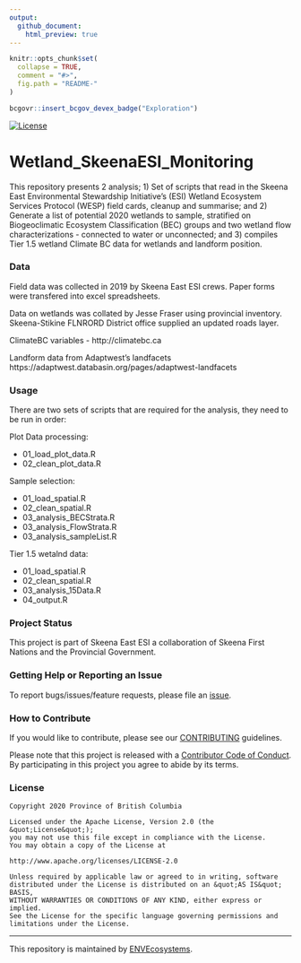 ```yaml
---
output:
  github_document:
    html_preview: true
---
```


```r
knitr::opts_chunk$set(
  collapse = TRUE,
  comment = "#>",
  fig.path = "README-"
)
```
```r
bcgovr::insert_bcgov_devex_badge("Exploration")
```
[![License](https://img.shields.io/badge/License-Apache%202.0-blue.svg)](https://opensource.org/licenses/Apache-2.0)

# Wetland_SkeenaESI_Monitoring
This repository presents 2 analysis; 1) Set of scripts that read in the Skeena East Environmental Stewardship Initiative's (ESI) Wetland Ecosystem Services Protocol (WESP) field cards, cleanup and summarise; and 2) Generate a list of potential 2020 wetlands to sample, stratified on Biogeoclimatic Ecosystem Classification (BEC) groups and two
wetland flow characterizations - connected to water or unconnected; and 3) compiles Tier 1.5 wetland Climate BC data for wetlands and landform position.

### Data
Field data was collected in 2019 by Skeena East ESI crews. Paper forms were transfered into excel spreadsheets.

Data on wetlands was collated by Jesse Fraser using provincial inventory. Skeena-Stikine FLNRORD District office supplied an updated roads layer. 

ClimateBC variables - http://climatebc.ca

Landform data from Adaptwest's landfacets https://adaptwest.databasin.org/pages/adaptwest-landfacets


### Usage
There are two sets of scripts that are required for the analysis, they need to be run in order:

Plot Data processing:

- 01_load_plot_data.R
- 02_clean_plot_data.R

Sample selection:

- 01_load_spatial.R
- 02_clean_spatial.R 
- 03_analysis_BECStrata.R
- 03_analysis_FlowStrata.R
- 03_analysis_sampleList.R

Tier 1.5 wetalnd data:

- 01_load_spatial.R
- 02_clean_spatial.R 
- 03_analysis_15Data.R
- 04_output.R

### Project Status
This project is part of Skeena East ESI a collaboration of Skeena First Nations and the Provincial Government.

### Getting Help or Reporting an Issue

To report bugs/issues/feature requests, please file an [issue](https://github.com/bcgov/Wetland_SkeenaESI_Monitoring/issues/).

### How to Contribute

If you would like to contribute, please see our [CONTRIBUTING](CONTRIBUTING.md) guidelines.

Please note that this project is released with a [Contributor Code of Conduct](CODE_OF_CONDUCT.md). By participating in this project you agree to abide by its terms.

### License

```
Copyright 2020 Province of British Columbia

Licensed under the Apache License, Version 2.0 (the &quot;License&quot;);
you may not use this file except in compliance with the License.
You may obtain a copy of the License at

http://www.apache.org/licenses/LICENSE-2.0

Unless required by applicable law or agreed to in writing, software distributed under the License is distributed on an &quot;AS IS&quot; BASIS,
WITHOUT WARRANTIES OR CONDITIONS OF ANY KIND, either express or implied.
See the License for the specific language governing permissions and limitations under the License.
```

---
This repository is maintained by [ENVEcosystems](https://github.com/orgs/bcgov/teams/envecosystems/members). 
